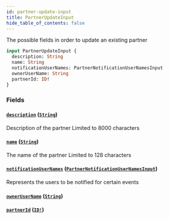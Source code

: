 ```yaml
---
id: partner-update-input
title: PartnerUpdateInput
hide_table_of_contents: false
---
```



The possible fields in order to update an existing partner

```graphql
input PartnerUpdateInput {
  description: String
  name: String
  notificationUserNames: PartnerNotificationUserNamesInput
  ownerUserName: String
  partnerId: ID!
}
```


### Fields

#### [`description`](#) ([`String`](/adminidentity/api/graphql-admin/reference/scalars/string))

Description of the partner
Limited to 8000 characters


#### [`name`](#) ([`String`](/adminidentity/api/graphql-admin/reference/scalars/string))

The name of the partner
Limited to 128 characters


#### [`notificationUserNames`](#) ([`PartnerNotificationUserNamesInput`](/adminidentity/api/graphql-admin/reference/inputs/partner-notification-user-names-input))

Represents the users to be notified for certain events


#### [`ownerUserName`](#) ([`String`](/adminidentity/api/graphql-admin/reference/scalars/string))




#### [`partnerId`](#) ([`ID!`](/adminidentity/api/graphql-admin/reference/scalars/id))






